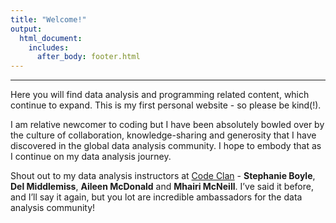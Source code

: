 ```yaml
---
title: "Welcome!"
output: 
  html_document:
    includes:
      after_body: footer.html
---
```


***  
  
Here you will find data analysis and programming related content, which continue to expand.  This is my first personal website - so please be kind(!).
  
  
I am relative newcomer to coding but I have been absolutely bowled over by the culture of collaboration, knowledge-sharing and generosity that I have discovered in the global data analysis community.  I hope to embody that as I continue on my data analysis journey.  
  
Shout out to my data analysis instructors at [Code Clan](https://codeclan.com/courses/data-analysis/) - **Stephanie Boyle**, **Del Middlemiss**, **Aileen McDonald** and **Mhairi McNeill**.  I've said it before, and I'll say it again, but you lot are incredible ambassadors for the data analysis community!  
